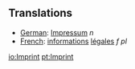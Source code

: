 ==Translations==

*[[German]]: [[Impressum]] ''n''
*[[French]]: [[information]]s [[légal]]es ''f pl''

[[io:Imprint]]
[[pt:Imprint]]